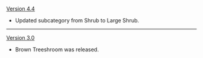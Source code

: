 {{Change History/Header}}
[[Version 4.4]]
* Updated subcategory from Shrub to Large Shrub.
----
[[Version 3.0]]
* Brown Treeshroom was released.